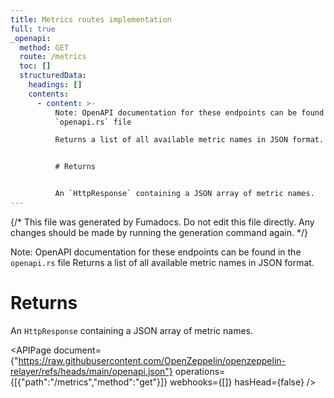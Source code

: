 ```yaml
---
title: Metrics routes implementation
full: true
_openapi:
  method: GET
  route: /metrics
  toc: []
  structuredData:
    headings: []
    contents:
      - content: >-
          Note: OpenAPI documentation for these endpoints can be found in the
          `openapi.rs` file

          Returns a list of all available metric names in JSON format.


          # Returns


          An `HttpResponse` containing a JSON array of metric names.
---
```


{/* This file was generated by Fumadocs. Do not edit this file directly. Any changes should be made by running the generation command again. */}

Note: OpenAPI documentation for these endpoints can be found in the `openapi.rs` file
Returns a list of all available metric names in JSON format.

# Returns

An `HttpResponse` containing a JSON array of metric names.

<APIPage document={"https://raw.githubusercontent.com/OpenZeppelin/openzeppelin-relayer/refs/heads/main/openapi.json"} operations={[{"path":"/metrics","method":"get"}]} webhooks={[]} hasHead={false} />
